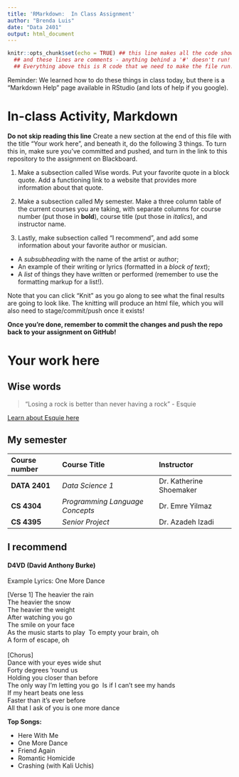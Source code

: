 ```yaml
---
title: 'RMarkdown:  In Class Assignment'
author: "Brenda Luis"
date: "Data 2401"
output: html_document
---
```



```r
knitr::opts_chunk$set(echo = TRUE) ## this line makes all the code show! 
  ## and these lines are comments - anything behind a '#' doesn't run!
  ## Everything above this is R code that we need to make the file run! We'll discuss it next class.
```


Reminder: We learned how to do these things in class today, but there is a "Markdown Help" page available in RStudio (and lots of help if you google). 


# In-class Activity, Markdown

**Do not skip reading this line** Create a new section at the end of this file with the title "Your work here", and beneath it, do the following 3 things. To turn this in, make sure you've committed and pushed, and turn in the link to this repository to the assignment on Blackboard.  

1. Make a subsection called Wise words. Put your favorite quote in a block quote. Add a functioning link to a website that provides more information about that quote.

2. Make a subsection called My semester. Make a three column table of the current courses you are taking, with separate columns for course number (put those in __bold__), course title (put those in _italics_), and instructor name.

3. Lastly, make subsection called "I recommend", and add some information about your favorite author or musician.

- A _subsubheading_ with the name of the artist or author;    
- An example of their writing or lyrics (formatted in a *block of text*);   
- A _list_ of things they have written or performed (remember to use the formatting markup for a list!).     


Note that you can click "Knit" as you go along to see what the final results are going to look like. The knitting will produce an html file, which you will also need to stage/commit/push once it exists! 

**Once you're done, remember to commit the changes and push the repo back to your assignment on GitHub!**

# Your work here
## Wise words 
> "Losing a rock is better than never having a rock" - Esquie

[Learn about Esquie here](https://clair-obscur.fandom.com/wiki/Esquie)
 
## My semester

|Course number | Course Title | Instructor|
|:-------------|:-------------|:----------|
**DATA 2401**    | *Data Science 1* | Dr. Katherine Shoemaker
**CS 4304**        | *Programming Language Concepts* | Dr. Emre Yilmaz
**CS 4395**        | *Senior Project* | Dr. Azadeh Izadi

## I recommend 

#### D4VD (David Anthony Burke)

Example Lyrics: One More Dance

[Verse 1]
The heavier the rain\
The heavier the snow\
The heavier the weight\
After watching you go\
The smile on your face\
As the music starts to play\ 
To empty your brain, oh\
A form of escape, oh\
\
[Chorus]\
Dance with your eyes wide shut\
Forty degrees 'round us\
Holding you closer than before\
The only way I'm letting you go\ 
Is if I can't see my hands\
If my heart beats one less\
Faster than it's ever before\
All that I ask of you is one more dance\


**Top Songs: **

* Here With Me 
* One More Dance 
* Friend Again
* Romantic Homicide 
* Crashing (with Kali Uchis)
